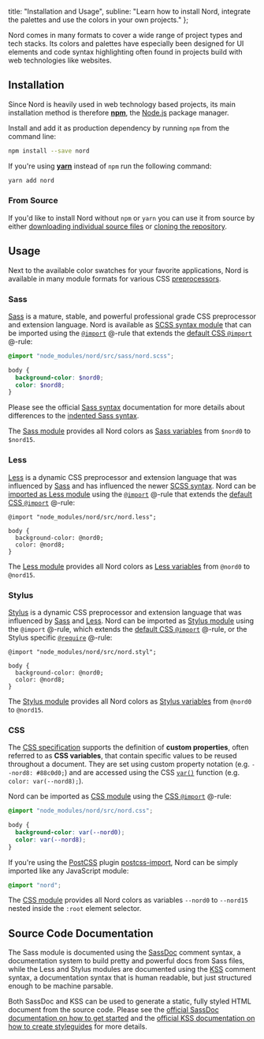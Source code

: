 

  title: "Installation and Usage",
  subline: "Learn how to install Nord, integrate the palettes and use the colors in your own projects."
};

<ShrinkedWidth value={20}>

<SpaceBox mTop={4} mBottom={4}>
  <PaintBrush />
</SpaceBox>

</ShrinkedWidth>

<ShrinkedWidth>

<WIPNotice />

Nord comes in many formats to cover a wide range of project types and tech stacks.
Its <Link to={ROUTE_DOCS_COLOR_AND_PALETTES}>colors and palettes</Link> have especially been designed for UI elements and code syntax highlighting often found in projects build with web technologies like websites.

## Installation

Since Nord is heavily used in web technology based projects, its main installation method is therefore [**npm**][npm], the [Node.js][] package manager.

Install and add it as production dependency by running `npm` from the command line:

```sh
npm install --save nord
```

If you're using [**yarn**][yarn] instead of `npm` run the following command:

```sh
yarn add nord
```

### From Source

If you'd like to install Nord without `npm` or `yarn` you can use it from source by either [downloading individual source files][gh-tree-src] or [cloning the repository][gh].

## Usage

Next to the available <Link to={ROUTE_DOCS_SWATCHES}>color swatches</Link> for your favorite applications, Nord is available in many module formats for various CSS [preprocessors][wiki-preproc].

### Sass

[Sass][] is a mature, stable, and powerful professional grade CSS preprocessor and extension language.
Nord is available as [SCSS syntax module][sass-docs-scss] that can be imported using the [`@import`][sass-docs-import] @-rule that extends the [default CSS `@import`][mdn-css-@import] @-rule:

```scss
@import "node_modules/nord/src/sass/nord.scss";

body {
  background-color: $nord0;
  color: $nord8;
}
```

Please see the official [Sass syntax][sass-docs-syntax] documentation for more details about differences to the [indented Sass syntax][sass-docs-syntax-indented].

The [Sass module][gh-tree-sass] provides all <Link to={ROUTE_DOCS_COLOR_AND_PALETTES}>Nord colors</Link> as [Sass variables][sass-docs-vars] from `$nord0` to `$nord15`.

### Less

[Less][] is a dynamic CSS preprocessor and extension language that was influenced by [Sass][] and has influenced the newer [SCSS syntax][sass-docs-scss].
Nord can be [imported as Less module][less-docs-importing] using the [`@import`][sass-docs-import] @-rule that extends the [default CSS `@import`][mdn-css-@import] @-rule:

```less
@import "node_modules/nord/src/nord.less";

body {
  background-color: @nord0;
  color: @nord8;
}
```

The [Less module][gh-tree-less] provides all <Link to={ROUTE_DOCS_COLOR_AND_PALETTES}>Nord colors</Link> as [Less variables][less-docs-vars] from `@nord0` to `@nord15`.

### Stylus

[Stylus][] is a dynamic CSS preprocessor and extension language that was influenced by [Sass][] and [Less][].
Nord can be imported as [Stylus module][stylus-docs-import] using the `@import` @-rule, which extends the [default CSS `@import`][mdn-css-@import] @-rule, or the Stylus specific [`@require`][stylus-docs-import-req] @-rule:

```stylus
@import "node_modules/nord/src/nord.styl";

body {
  background-color: @nord0;
  color: @nord8;
}
```

The [Stylus module][gh-tree-stylus] provides all <Link to={ROUTE_DOCS_COLOR_AND_PALETTES}>Nord colors</Link> as [Stylus variables][stylus-docs-vars] from `@nord0` to `@nord15`.

### CSS

The [CSS specification][w3-css-spec-vars] supports the definition of **custom properties**, often referred to as **CSS variables**, that contain specific values to be reused throughout a document.
They are set using custom property notation (e.g. `--nord8: #88c0d0;`) and are accessed using the CSS [`var()`][mdn-css-func-var] function (e.g. `color: var(--nord8);`).

Nord can be imported as [CSS module][stylus-docs-import] using the [CSS `@import`][mdn-css-@import] @-rule:

```css
@import "node_modules/nord/src/nord.css";

body {
  background-color: var(--nord0);
  color: var(--nord8);
}
```

If you're using the [PostCSS][] plugin [postcss-import][gh-postcss-import], Nord can be simply imported like any JavaScript module:

```css
@import "nord";
```

The [CSS module][gh-tree-css] provides all <Link to={ROUTE_DOCS_COLOR_AND_PALETTES}>Nord colors</Link> as variables `--nord0` to `--nord15` nested inside the `:root` element selector.

## Source Code Documentation

The Sass module is documented using the [SassDoc][] comment syntax, a documentation system to build pretty and powerful docs from Sass files, while the Less and Stylus modules are documented using the [KSS][] comment syntax, a documentation syntax that is human readable, but just structured enough to be machine parsable.

Both SassDoc and KSS can be used to generate a static, fully styled HTML document from the source code. Please see the [official SassDoc documentation on how to get started][sassdoc-docs-start] and the [official KSS documentation on how to create styleguides][kss-docs-styleguides] for more details.

</ShrinkedWidth>

[gh-postcss-import]: https://github.com/postcss/postcss-import
[gh-tree-css]: https://github.com/arcticicestudio/nord/blob/develop/src/nord.css
[gh-tree-less]: https://github.com/arcticicestudio/nord/blob/develop/src/nord.less
[gh-tree-sass]: https://github.com/arcticicestudio/nord/blob/develop/src/nord.scss
[gh-tree-src]: https://github.com/arcticicestudio/nord/tree/develop/src
[gh-tree-stylus]: https://github.com/arcticicestudio/nord/blob/develop/src/nord.styl
[gh]: https://github.com/arcticicestudio/nord
[kss-docs-styleguides]: http://warpspire.com/kss/styleguides
[kss]: https://warpspire.com/kss
[less-docs-import-rule]: http://lesscss.org/features/#import-atrules-feature
[less-docs-importing]: http://lesscss.org/#importing
[less-docs-vars]: http://lesscss.org/features/#variables-feature
[less]: http://lesscss.org
[mdn-css-@import]: https://developer.mozilla.org/en-US/docs/Web/CSS/@import
[mdn-css-func-var]: https://developer.mozilla.org/en-US/docs/Web/CSS/var
[node.js]: https://nodejs.org
[npm]: https://www.npmjs.com
[postcss]: https://postcss.org
[sass-docs-import]: https://sass-lang.com/documentation/file.SASS_REFERENCE#import
[sass-docs-scss]: https://sass-lang.com/documentation/file.SCSS_FOR_SASS_USERS
[sass-docs-syntax-indented]: https://sass-lang.com/documentation/file.INDENTED_SYNTAX
[sass-docs-syntax]: https://sass-lang.com/documentation/file.SASS_REFERENCE#syntax
[sass-docs-vars]: https://sass-lang.com/documentation/file.SASS_REFERENCE#variables_
[sass]: https://sass-lang.com
[sassdoc-docs-start]: http://sassdoc.com/getting-started
[sassdoc]: http://sassdoc.com
[stylus-docs-import-req]: http://stylus-lang.com/docs/import#require
[stylus-docs-import]: http://stylus-lang.com/docs/import
[stylus-docs-vars]: http://stylus-lang.com/docs/variables
[stylus]: http://stylus-lang.com
[w3-css-spec-vars]: https://www.w3.org/TR/css-variables
[wiki-preproc]: https://en.wikipedia.org/wiki/Preprocessor
[yarn]: https://yarnpkg.com
